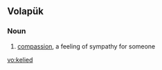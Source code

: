 ==Volapük==

===Noun===
{{infl|vo|noun}}

# [[compassion]], a feeling of sympathy for someone

[[vo:kelied]]